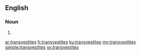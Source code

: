 ==English==

===Noun===
{{head|en|plural}}

# {{plural of|transvestite|lang=en|nocat=1}}

[[ar:transvestites]]
[[fr:transvestites]]
[[ku:transvestites]]
[[my:transvestites]]
[[simple:transvestites]]
[[sv:transvestites]]